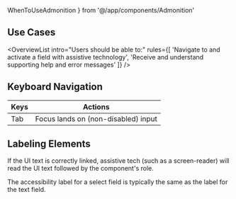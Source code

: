 ---
---

  WhenToUseAdmonition
} from '@/app/components/Admonition'

## Use Cases

<OverviewList intro="Users should be able to:" rules={[
  'Navigate to and activate a field with assistive technology',
  'Receive and understand supporting help and error messages'
]} />

## Keyboard Navigation

| Keys     | Actions                                                         |
| -------- | --------------------------------------------------------------- |
| Tab      | Focus lands on (non-disabled) input                             |

## Labeling Elements

If the UI text is correctly linked, assistive tech (such as a screen-reader) will read the UI text followed by the component's role.

The accessibility label for a select field is typically the same as the label for the text field.